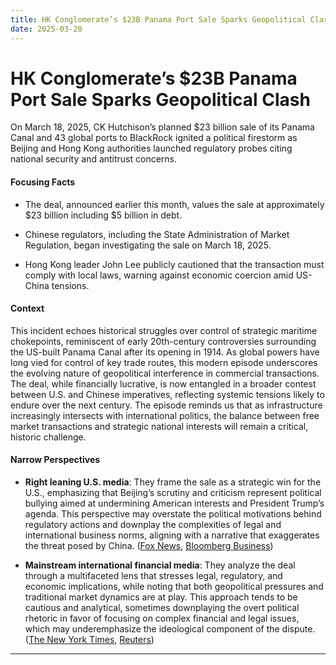```yaml
---
title: HK Conglomerate’s $23B Panama Port Sale Sparks Geopolitical Clash
date: 2025-03-20
---
```


# HK Conglomerate’s $23B Panama Port Sale Sparks Geopolitical Clash

On March 18, 2025, CK Hutchison’s planned $23 billion sale of its Panama Canal and 43 global ports to BlackRock ignited a political firestorm as Beijing and Hong Kong authorities launched regulatory probes citing national security and antitrust concerns.

#### Focusing Facts

- The deal, announced earlier this month, values the sale at approximately $23 billion including $5 billion in debt.

- Chinese regulators, including the State Administration of Market Regulation, began investigating the sale on March 18, 2025.

- Hong Kong leader John Lee publicly cautioned that the transaction must comply with local laws, warning against economic coercion amid US-China tensions.

#### Context

This incident echoes historical struggles over control of strategic maritime chokepoints, reminiscent of early 20th-century controversies surrounding the US-built Panama Canal after its opening in 1914. As global powers have long vied for control of key trade routes, this modern episode underscores the evolving nature of geopolitical interference in commercial transactions. The deal, while financially lucrative, is now entangled in a broader contest between U.S. and Chinese imperatives, reflecting systemic tensions likely to endure over the next century. The episode reminds us that as infrastructure increasingly intersects with international politics, the balance between free market transactions and strategic national interests will remain a critical, historic challenge.

#### Narrow Perspectives

- **Right leaning U.S. media**: They frame the sale as a strategic win for the U.S., emphasizing that Beijing’s scrutiny and criticism represent political bullying aimed at undermining American interests and President Trump’s agenda. This perspective may overstate the political motivations behind regulatory actions and downplay the complexities of legal and international business norms, aligning with a narrative that exaggerates the threat posed by China. ([Fox News](https://www.foxnews.com/politics/china-hong-kong-threaten-thwart-sale-panama-canal-ports-americas-blackrock), [Bloomberg Business](https://www.bloomberg.com/news/articles/2025-03-19/panama-canal-why-china-is-scrutinizing-port-deal-can-xi-derail-sale))

- **Mainstream international financial media**: They analyze the deal through a multifaceted lens that stresses legal, regulatory, and economic implications, while noting that both geopolitical pressures and traditional market dynamics are at play. This approach tends to be cautious and analytical, sometimes downplaying the overt political rhetoric in favor of focusing on complex financial and legal issues, which may underemphasize the ideological component of the dispute. ([The New York Times](https://www.nytimes.com/2025/03/18/business/hong-kong-panama-canal-ck-hutchison.html), [Reuters](https://www.reuters.com/markets/deals/what-levers-do-china-hong-kong-have-over-ck-hutchisons-port-deal-2025-03-19/))

---
